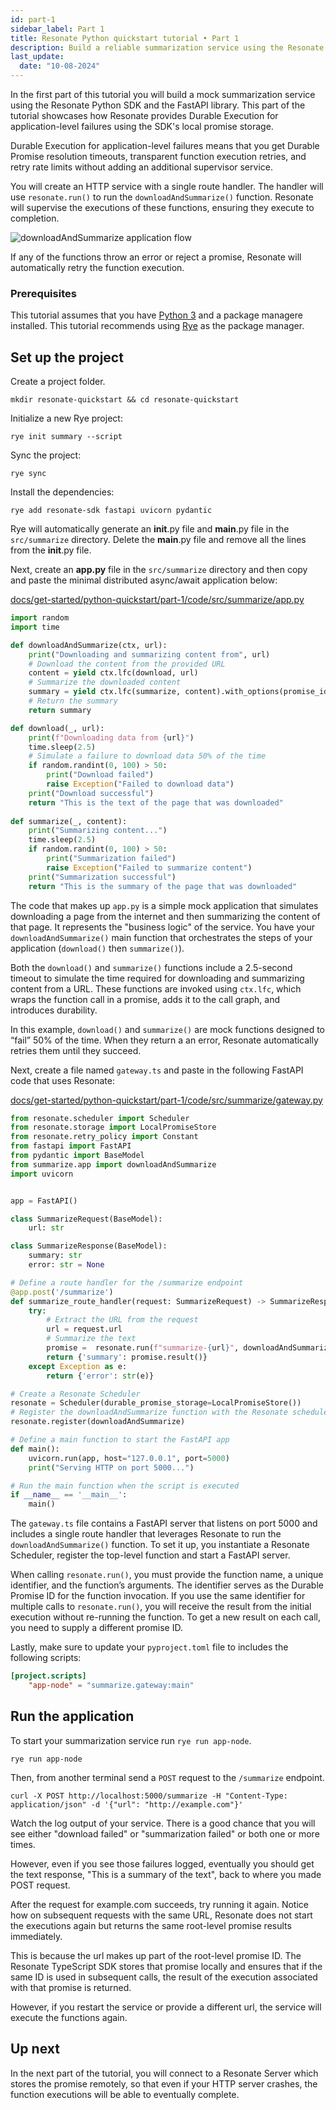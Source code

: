 ```yaml
---
id: part-1
sidebar_label: Part 1
title: Resonate Python quickstart tutorial • Part 1
description: Build a reliable summarization service using the Resonate Python SDK. This step-by-step tutorial demonstrates how to leverage Durable Execution to handle application-level failures with local promise storage, automatic retries, and transparent execution management.
last_update:
  date: "10-08-2024"
---
```


In the first part of this tutorial you will build a mock summarization service using the Resonate Python SDK and the FastAPI library.
This part of the tutorial showcases how Resonate provides Durable Execution for application-level failures using the SDK's local promise storage.

Durable Execution for application-level failures means that you get Durable Promise resolution timeouts, transparent function execution retries, and retry rate limits without adding an additional supervisor service.

You will create an HTTP service with a single route handler.
The handler will use `resonate.run()` to run the `downloadAndSummarize()` function.
Resonate will supervise the executions of these functions, ensuring they execute to completion.

![downloadAndSummarize application flow](/img/d&l-callgraph.gif)

If any of the functions throw an error or reject a promise, Resonate will automatically retry the function execution.

### Prerequisites

This tutorial assumes that you have [Python 3](https://nodejs.org/en) and a package managere installed.
This tutorial recommends using [Rye](https://rye.astral.sh/) as the package manager.

## Set up the project

Create a project folder.

```shell
mkdir resonate-quickstart && cd resonate-quickstart
```

Initialize a new Rye project:

```shell
rye init summary --script
```

Sync the project:

```shell
rye sync
```

Install the dependencies:

```shell
rye add resonate-sdk fastapi uvicorn pydantic
```

Rye will automatically generate an **init**.py file and **main**.py file in the `src/summarize` directory.
Delete the **main**.py file and remove all the lines from the **init**.py file.

Next, create an **app.py** file in the `src/summarize` directory and then copy and paste the minimal distributed async/await application below:

<!--SNIPSTART quickstart-py-part-1-app-->
[docs/get-started/python-quickstart/part-1/code/src/summarize/app.py](https://github.com/resonatehq/docs/blob/main/docs/get-started/python-quickstart/part-1/code/src/summarize/app.py)
```py
import random
import time

def downloadAndSummarize(ctx, url):
    print("Downloading and summarizing content from", url)
    # Download the content from the provided URL
    content = yield ctx.lfc(download, url)
    # Summarize the downloaded content
    summary = yield ctx.lfc(summarize, content).with_options(promise_id="asdfsda")
    # Return the summary
    return summary

def download(_, url):
    print(f"Downloading data from {url}")
    time.sleep(2.5)
    # Simulate a failure to download data 50% of the time
    if random.randint(0, 100) > 50:
        print("Download failed")
        raise Exception("Failed to download data")
    print("Download successful")
    return "This is the text of the page that was downloaded"
    
def summarize(_, content):
    print("Summarizing content...")
    time.sleep(2.5)
    if random.randint(0, 100) > 50:
        print("Summarization failed")
        raise Exception("Failed to summarize content")
    print("Summarization successful")
    return "This is the summary of the page that was downloaded"
```
<!--SNIPEND-->

The code that makes up `app.py` is a simple mock application that simulates downloading a page from the internet and then summarizing the content of that page.
It represents the "business logic" of the service.
You have your `downloadAndSummarize()` main function that orchestrates the steps of your application (`download()` then `summarize()`).

Both the `download()` and `summarize()` functions include a 2.5-second timeout to simulate the time required for downloading and summarizing content from a URL.
These functions are invoked using `ctx.lfc`, which wraps the function call in a promise, adds it to the call graph, and introduces durability.

In this example, `download()` and `summarize()` are mock functions designed to “fail” 50% of the time.
When they return a an error, Resonate automatically retries them until they succeed.

Next, create a file named `gateway.ts` and paste in the following FastAPI code that uses Resonate:

<!--SNIPSTART quickstart-py-part-1-gateway-->
[docs/get-started/python-quickstart/part-1/code/src/summarize/gateway.py](https://github.com/resonatehq/docs/blob/main/docs/get-started/python-quickstart/part-1/code/src/summarize/gateway.py)
```py
from resonate.scheduler import Scheduler
from resonate.storage import LocalPromiseStore
from resonate.retry_policy import Constant
from fastapi import FastAPI
from pydantic import BaseModel
from summarize.app import downloadAndSummarize
import uvicorn


app = FastAPI()

class SummarizeRequest(BaseModel):
    url: str

class SummarizeResponse(BaseModel):
    summary: str
    error: str = None

# Define a route handler for the /summarize endpoint
@app.post('/summarize')
def summarize_route_handler(request: SummarizeRequest) -> SummarizeResponse:
    try:
        # Extract the URL from the request
        url = request.url
        # Summarize the text
        promise =  resonate.run(f"summarize-{url}", downloadAndSummarize, url=url)
        return {'summary': promise.result()}
    except Exception as e:
        return {'error': str(e)}

# Create a Resonate Scheduler   
resonate = Scheduler(durable_promise_storage=LocalPromiseStore())
# Register the downloadAndSummarize function with the Resonate scheduler
resonate.register(downloadAndSummarize)

# Define a main function to start the FastAPI app
def main():
    uvicorn.run(app, host="127.0.0.1", port=5000)
    print("Serving HTTP on port 5000...")

# Run the main function when the script is executed
if __name__ == '__main__':
    main()
```
<!--SNIPEND-->

The `gateway.ts` file contains a FastAPI server that listens on port 5000 and includes a single route handler that leverages Resonate to run the `downloadAndSummarize()` function.
To set it up, you instantiate a Resonate Scheduler, register the top-level function and start a FastAPI server.

When calling `resonate.run()`, you must provide the function name, a unique identifier, and the function’s arguments.
The identifier serves as the Durable Promise ID for the function invocation.
If you use the same identifier for multiple calls to `resonate.run()`, you will receive the result from the initial execution without re-running the function.
To get a new result on each call, you need to supply a different promise ID.

Lastly, make sure to update your `pyproject.toml` file to includes the following scripts:

```toml
[project.scripts]
    "app-node" = "summarize.gateway:main"
```

## Run the application

To start your summarization service run `rye run app-node`.

```shell
rye run app-node
```

Then, from another terminal send a `POST` request to the `/summarize` endpoint.

```shell
curl -X POST http://localhost:5000/summarize -H "Content-Type: application/json" -d '{"url": "http://example.com"}'
```

Watch the log output of your service.
There is a good chance that you will see either "download failed" or "summarization failed" or both one or more times.

However, even if you see those failures logged, eventually you should get the text response, "This is a summary of the text", back to where you made POST request.

After the request for example.com succeeds, try running it again.
Notice how on subsequent requests with the same URL, Resonate does not start the executions again but returns the same root-level promise results immediately.

This is because the url makes up part of the root-level promise ID.
The Resonate TypeScript SDK stores that promise locally and ensures that if the same ID is used in subsequent calls, the result of the execution associated with that promise is returned.

However, if you restart the service or provide a different url, the service will execute the functions again.

## Up next

In the next part of the tutorial, you will connect to a Resonate Server which stores the promise remotely, so that even if your HTTP server crashes, the function executions will be able to eventually complete.
